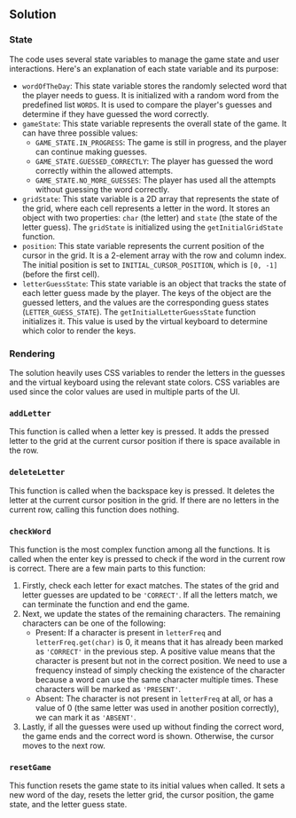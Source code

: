 
## Solution

### State

The code uses several state variables to manage the game state and user interactions. Here's an explanation of each state variable and its purpose:

- `wordOfTheDay`: This state variable stores the randomly selected word that the player needs to guess. It is initialized with a random word from the predefined list `WORDS`. It is used to compare the player's guesses and determine if they have guessed the word correctly.
- `gameState`: This state variable represents the overall state of the game. It can have three possible values:
  - `GAME_STATE.IN_PROGRESS`: The game is still in progress, and the player can continue making guesses.
  - `GAME_STATE.GUESSED_CORRECTLY`: The player has guessed the word correctly within the allowed attempts.
  - `GAME_STATE.NO_MORE_GUESSES`: The player has used all the attempts without guessing the word correctly.
- `gridState`: This state variable is a 2D array that represents the state of the grid, where each cell represents a letter in the word. It stores an object with two properties: `char` (the letter) and `state` (the state of the letter guess). The `gridState` is initialized using the `getInitialGridState` function.
- `position`: This state variable represents the current position of the cursor in the grid. It is a 2-element array with the row and column index. The initial position is set to `INITIAL_CURSOR_POSITION`, which is `[0, -1]` (before the first cell).
- `letterGuessState`: This state variable is an object that tracks the state of each letter guess made by the player. The keys of the object are the guessed letters, and the values are the corresponding guess states (`LETTER_GUESS_STATE`). The `getInitialLetterGuessState` function initializes it. This value is used by the virtual keyboard to determine which color to render the keys.

### Rendering

The solution heavily uses CSS variables to render the letters in the guesses and the virtual keyboard using the relevant state colors. CSS variables are used since the color values are used in multiple parts of the UI.

### `addLetter`

This function is called when a letter key is pressed. It adds the pressed letter to the grid at the current cursor position if there is space available in the row.

### `deleteLetter`

This function is called when the backspace key is pressed. It deletes the letter at the current cursor position in the grid. If there are no letters in the current row, calling this function does nothing.

### `checkWord`

This function is the most complex function among all the functions. It is called when the enter key is pressed to check if the word in the current row is correct. There are a few main parts to this function:

1. Firstly, check each letter for exact matches. The states of the grid and letter guesses are updated to be `'CORRECT'`. If all the letters match, we can terminate the function and end the game.
1. Next, we update the states of the remaining characters. The remaining characters can be one of the following:
   - Present: If a character is present in `letterFreq` and `letterFreq.get(char)` is 0, it means that it has already been marked as `'CORRECT'` in the previous step. A positive value means that the character is present but not in the correct position. We need to use a frequency instead of simply checking the existence of the character because a word can use the same character multiple times. These characters will be marked as `'PRESENT'`.
   - Absent: The character is not present in `letterFreq` at all, or has a value of 0 (the same letter was used in another position correctly), we can mark it as `'ABSENT'`.
1. Lastly, if all the guesses were used up without finding the correct word, the game ends and the correct word is shown. Otherwise, the cursor moves to the next row.

### `resetGame`

This function resets the game state to its initial values when called. It sets a new word of the day, resets the letter grid, the cursor position, the game state, and the letter guess state.

<TestCases />
